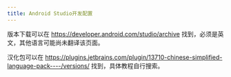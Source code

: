 ---
title: Android Studio开发配置
---

版本下载可以在 https://developer.android.com/studio/archive 找到，必须是英文，其他语言可能尚未翻译该页面。

汉化包可以在 https://plugins.jetbrains.com/plugin/13710-chinese-simplified-language-pack----/versions/ 找到，具体教程自行搜索。
